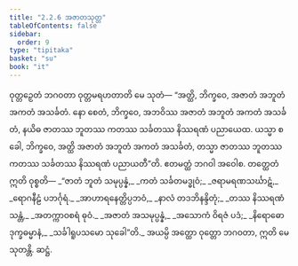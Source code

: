 ```yaml
---
title: "2.2.6 အဇာတသုတ္တ"
tableOfContents: false
sidebar:
  order: 9
type: "tipitaka"
basket: "su"
book: "it"
---
```



<DynamicBreadcrumb />

<Division number="43" book="it">

<Paragraph number="272" book="it">
ဝုတ္တဉှေတံ ဘဂဝတာ ဝုတ္တမရဟတာတိ မေ သုတံ—
</Paragraph>

<Paragraph number="273" book="it">
“အတ္ထိ, ဘိက္ခဝေ, အဇာတံ အဘူတံ အကတံ အသင်္ခတံ. နော စေတံ, ဘိက္ခဝေ, အဘဝိဿ အဇာတံ အဘူတံ အကတံ အသင်္ခတံ, နယိဓ ဇာတဿ ဘူတဿ ကတဿ သင်္ခတဿ နိဿရဏံ ပညာယေထ. ယသ္မာ စ ခေါ, ဘိက္ခဝေ, အတ္ထိ အဇာတံ အဘူတံ အကတံ အသင်္ခတံ, တသ္မာ ဇာတဿ ဘူတဿ ကတဿ သင်္ခတဿ နိဿရဏံ ပညာယတီ”တိ. ဧတမတ္ထံ ဘဂဝါ အဝေါစ. တတ္ထေတံ ဣတိ ဝုစ္စတိ—
</Paragraph>

<Paragraph number="274" type="verses" book="it">
_“ဇာတံ ဘူတံ သမုပ္ပန္နံ,_  
_ကတံ သင်္ခတမဒ္ဓုဝံ;_  
_ဇရာမရဏသင်္ဃာဋံ,_  
_ရောဂနီဠံ ပဘင်္ဂုရံ._  

</Paragraph>

<Paragraph number="275" type="verses" book="it">
_အာဟာရနေတ္တိပ္ပဘဝံ,_  
_နာလံ တဒဘိနန္ဒိတုံ;_  
_တဿ နိဿရဏံ သန္တံ,_  
_အတက္ကာဝစရံ ဓုဝံ._  

</Paragraph>

<Paragraph number="276" type="verses" book="it">
_အဇာတံ အသမုပ္ပန္နံ,_  
_အသောကံ ဝိရဇံ ပဒံ;_  
_နိရောဓော ဒုက္ခဓမ္မာနံ,_  
_သင်္ခါရူပသမော သုခေါ”တိ._  

</Paragraph>

<Paragraph number="277" book="it">
အယမ္ပိ အတ္ထော ဝုတ္တော ဘဂဝတာ, ဣတိ မေ သုတန္တိ.

</Paragraph>
</Division>

<Paragraph number="278" type="center" book="it">
ဆဋ္ဌံ.
</Paragraph>
